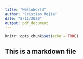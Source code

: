 ```yaml
---
title: "HelloWorld"
author: "Cristian Mejia"
date: "8/11/2020"
output: pdf_document
---
```


```r
knitr::opts_chunk$set(echo = TRUE)
```

## This is a markdown file